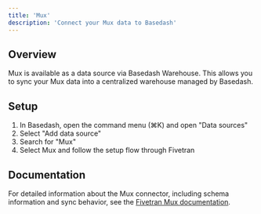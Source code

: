 ```yaml
---
title: 'Mux'
description: 'Connect your Mux data to Basedash'
---
```


## Overview

Mux is available as a data source via Basedash Warehouse. This allows you to sync your Mux data into a centralized warehouse managed by Basedash.

## Setup

1. In Basedash, open the command menu (⌘K) and open "Data sources"
2. Select "Add data source"
3. Search for "Mux"
4. Select Mux and follow the setup flow through Fivetran

## Documentation

For detailed information about the Mux connector, including schema information and sync behavior, see the [Fivetran Mux documentation](https://fivetran.com/docs/connectors/applications/mux).
